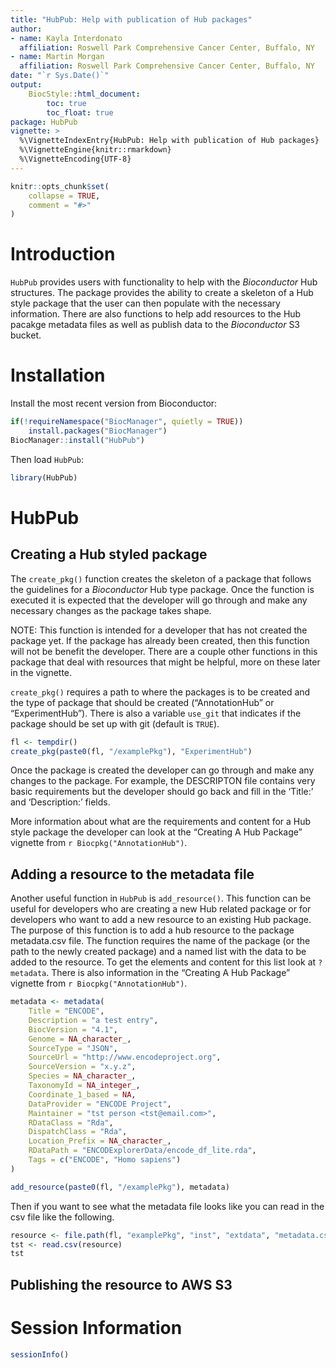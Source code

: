 ```yaml
---
title: "HubPub: Help with publication of Hub packages"
author:
- name: Kayla Interdonato
  affiliation: Roswell Park Comprehensive Cancer Center, Buffalo, NY
- name: Martin Morgan
  affiliation: Roswell Park Comprehensive Cancer Center, Buffalo, NY
date: "`r Sys.Date()`"
output:
    BiocStyle::html_document:
        toc: true
        toc_float: true
package: HubPub
vignette: >
  %\VignetteIndexEntry{HubPub: Help with publication of Hub packages}
  %\VignetteEngine{knitr::rmarkdown}
  %\VignetteEncoding{UTF-8}
---
```


```r
knitr::opts_chunk$set(
    collapse = TRUE,
    comment = "#>"
)
```

# Introduction

`HubPub` provides users with functionality to help with the _Bioconductor_ Hub
structures. The package provides the ability to create a skeleton of a Hub
style package that the user can then populate with the necessary information.
There are also functions to help add resources to the Hub pacakge metadata
files as well as publish data to the _Bioconductor_ S3 bucket.

# Installation
Install the most recent version from Bioconductor:

```r
if(!requireNamespace("BiocManager", quietly = TRUE))
    install.packages("BiocManager")
BiocManager::install("HubPub")
```

Then load `HubPub`:

```r
library(HubPub)
```

# HubPub

## Creating a Hub styled package

The `create_pkg()` function creates the skeleton of a package that follows the
guidelines for a _Bioconductor_ Hub type package. Once the function is
executed it is expected that the developer will go through and make any
necessary changes as the package takes shape. 

NOTE: This function is intended for a developer that has not created the
package yet. If the package has already been created, then this function 
will not be benefit the developer. There are a couple other functions in this
package that deal with resources that might be helpful, more on these later in
the vignette.

`create_pkg()` requires a path to where the packages is to be created and the type
of package that should be created ("AnnotationHub" or "ExperimentHub"). There is
also a variable `use_git` that indicates if the package should be set up with git (default is `TRUE`).

```r
fl <- tempdir()
create_pkg(paste0(fl, "/examplePkg"), "ExperimentHub")
```

Once the package is created the developer can go through and make any changes to
the package. For example, the DESCRIPTON file contains very basic
requirements but the developer should go back and fill in the 'Title:' and
'Description:' fields.

More information about what are the requirements and content for a Hub style
package the developer can look at the "Creating A Hub Package" vignette from
`r Biocpkg("AnnotationHub")`.

## Adding a resource to the metadata file

Another useful function in `HubPub` is `add_resource()`. This function can be
useful for developers who are creating a new Hub related package or for
developers who want to add a new resource to an existing Hub package. The
purpose of this function is to add a hub resource to the package metadata.csv
file. The function requires the name of the package (or the path to the newly
created package) and a named list with the data to be added to the resource. To
get the elements and content for this list look at `?metadata`. There is also
information in the "Creating A Hub Package" vignette from `r
Biocpkg("AnnotationHub")`.

```r
metadata <- metadata(
    Title = "ENCODE",
    Description = "a test entry",
    BiocVersion = "4.1",
    Genome = NA_character_,
    SourceType = "JSON",
    SourceUrl = "http://www.encodeproject.org",
    SourceVersion = "x.y.z",
    Species = NA_character_,
    TaxonomyId = NA_integer_,
    Coordinate_1_based = NA,
    DataProvider = "ENCODE Project",
    Maintainer = "tst person <tst@email.com>",
    RDataClass = "Rda",
    DispatchClass = "Rda",
    Location_Prefix = NA_character_,
    RDataPath = "ENCODExplorerData/encode_df_lite.rda",
    Tags = c("ENCODE", "Homo sapiens")
)

add_resource(paste0(fl, "/examplePkg"), metadata)
```

Then if you want to see what the metadata file looks like you can read in the
csv file like the following.

```r
resource <- file.path(fl, "examplePkg", "inst", "extdata", "metadata.csv")
tst <- read.csv(resource)
tst
```

## Publishing the resource to AWS S3



# Session Information

```r
sessionInfo()
```
